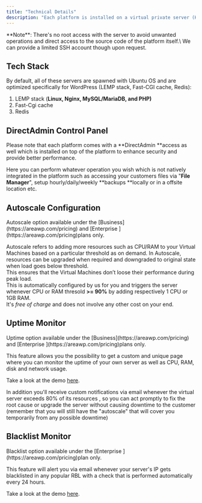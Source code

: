```yaml
---
title: "Technical Details"
description: "Each platform is installed on a virtual private server (KVM virtualization) fully isolated and with resources dedicated to you and with DDoS protection enabled."
---
```


<Info>
  **Note**: There's no root access with the server to avoid unwanted operations and direct access to the source code of the platform itself.\
  We can provide a limited SSH account though upon request.
</Info>

## Tech Stack

By default,  all of these servers are spawned with Ubuntu OS and are optimized specifically for WordPress (LEMP stack, Fast-CGI cache, Redis):

1. LEMP stack (**Linux, Nginx, MySQL/MariaDB, and PHP)**
2. Fast-Cgi cache
3. Redis

## DirectAdmin Control Panel

Please note that each platform comes with a **DirectAdmin **access as well which is installed on top of the platform to enhance security and provide better performance.

Here you can perform whatever operation you wish which is not natively integrated in the platform such as accessing your customers files via "**File Manager**", setup hourly/daily/weekly **backups **locally or in a offsite location etc.

## Autoscale Configuration

<Tip>
  Autoscale option available under the [Business](https://areawp.com/pricing) and [Enterprise ](https://areawp.com/pricing)plans only.
</Tip>

Autoscale refers to adding more resources such as CPU/RAM to your Virtual Machines based on a particular threshold as on demand. In Autoscale, resources can be upgraded when required and downgraded to original state when load goes below threshold.\
This ensures that the Virtual Machines don’t loose their performance during peak load.\
This is automatically configured by us for you and triggers the server whenever CPU or RAM thresold **\>= 90%** by adding respectively 1 CPU or 1GB RAM.\
It's _free of charge_ and does not involve any other cost on your end.

## Uptime Monitor

<Tip>
  Uptime option available under the [Business](https://areawp.com/pricing) and [Enterprise ](https://areawp.com/pricing)plans only.
</Tip>

This feature allows you the possibility to get a custom and unique page where you can monitor the uptime of your own server as well as CPU, RAM, disk and network usage.

Take a look at the demo [here](https://status.areawp.com/report/uptime/61f2fe493612fd989206729c381f02c5/).

In addition you'll receive custom notifications via email whenever the virtual server exceeds 80% of its resources , so you can act promptly to fix the root cause or upgrade the server without causing downtime to the customer (remember that you will still have the "autoscale" that will cover you temporarily from any possible downtime)

## Blacklist Monitor

<Tip>
  Blacklist option available under the [Enterprise ](https://areawp.com/pricing)plan only.
</Tip>

This feature will alert you via email whenever your server's IP gets blacklisted in any popular RBL with a check that is performed automatically every 24 hours.

Take a look at the demo [here](https://status.areawp.com/report/uptime/61f2fe493612fd989206729c381f02c5/).